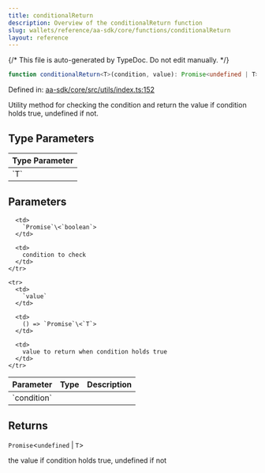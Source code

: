 ```yaml
---
title: conditionalReturn
description: Overview of the conditionalReturn function
slug: wallets/reference/aa-sdk/core/functions/conditionalReturn
layout: reference
---
```


{/* This file is auto-generated by TypeDoc. Do not edit manually. */}

```ts
function conditionalReturn<T>(condition, value): Promise<undefined | T>;
```

Defined in: [aa-sdk/core/src/utils/index.ts:152](https://github.com/alchemyplatform/aa-sdk/blob/153785ddc87beb160382c2bae7dbafa4a66ade9a/aa-sdk/core/src/utils/index.ts#L152)

Utility method for checking the condition and return the value if condition holds true, undefined if not.

## Type Parameters

<table>
  <thead>
    <tr>
      <th align="left">Type Parameter</th>
    </tr>
  </thead>

  <tbody>
    <tr>
      <td>
        `T`
      </td>
    </tr>
  </tbody>
</table>

## Parameters

<table>
  <thead>
    <tr>
      <th align="left">Parameter</th>
      <th align="left">Type</th>
      <th align="left">Description</th>
    </tr>
  </thead>

  <tbody>
    <tr>
      <td>
        `condition`
      </td>

      <td>
        `Promise`\<`boolean`>
      </td>

      <td>
        condition to check
      </td>
    </tr>

    <tr>
      <td>
        `value`
      </td>

      <td>
        () => `Promise`\<`T`>
      </td>

      <td>
        value to return when condition holds true
      </td>
    </tr>

  </tbody>
</table>

## Returns

`Promise`\<`undefined` | `T`>

the value if condition holds true, undefined if not
